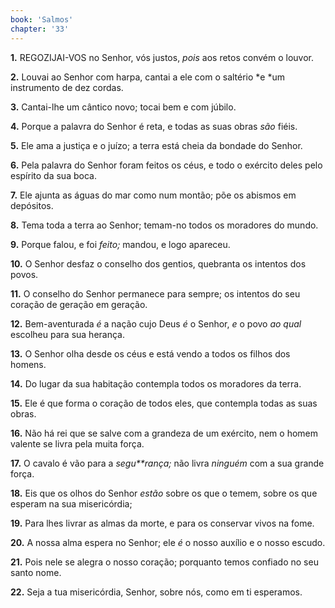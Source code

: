 ```yaml
---
book: 'Salmos'
chapter: '33'
---
```


**1.** REGOZIJAI-VOS no Senhor, vós justos, *pois* aos retos convém o louvor.

**2.** Louvai ao Senhor com harpa, cantai a ele com o saltério *e *um instrumento de dez cordas.

**3.** Cantai-lhe um cântico novo; tocai bem e com júbilo.

**4.** Porque a palavra do Senhor é reta, e todas as suas obras *são* fiéis.

**5.** Ele ama a justiça e o juízo; a terra está cheia da bondade do Senhor.

**6.** Pela palavra do Senhor foram feitos os céus, e todo o exército deles pelo espírito da sua boca.

**7.** Ele ajunta as águas do mar como num montão; põe os abismos em depósitos.

**8.** Tema toda a terra ao Senhor; temam-no todos os moradores do mundo.

**9.** Porque falou, e foi *feito;* mandou, e logo apareceu.

**10.** O Senhor desfaz o conselho dos gentios, quebranta os intentos dos povos.

**11.** O conselho do Senhor permanece para sempre; os intentos do seu coração de geração em geração.

**12.** Bem-aventurada *é* a nação cujo Deus *é* o Senhor, *e* o povo *ao qual* escolheu para sua herança.

**13.** O Senhor olha desde os céus e está vendo a todos os filhos dos homens.

**14.** Do lugar da sua habitação contempla todos os moradores da terra.

**15.** Ele é que forma o coração de todos eles, que contempla todas as suas obras.

**16.** Não há rei que se salve com a grandeza de um exército, nem o homem valente se livra pela muita força.

**17.** O cavalo é vão para a *segu**rança;* não livra *ninguém* com a sua grande força.

**18.** Eis que os olhos do Senhor *estão* sobre os que o temem, sobre os que esperam na sua misericórdia;

**19.** Para lhes livrar as almas da morte, e para os conservar vivos na fome.

**20.** A nossa alma espera no Senhor; ele *é* o nosso auxílio e o nosso escudo.

**21.** Pois nele se alegra o nosso coração; porquanto temos confiado no seu santo nome.

**22.** Seja a tua misericórdia, Senhor, sobre nós, como em ti esperamos.
